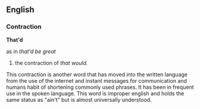 ==English==
===Contraction===
'''That'd'''

as in ''that'd be great''

# the contraction of ''that would.''

This contraction is another word that has moved into the written language from the use of the internet and instant messages for communication and humans habit of shortening commonly used phrases. It has been in frequent use in the spoken language. This word is improper english and holds the same status as "ain't" but is almost universally understood.